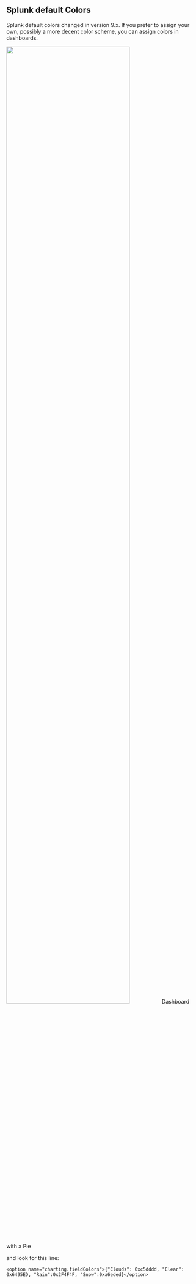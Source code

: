 
## Splunk default Colors

Splunk default colors changed in version 9.x. If you prefer to assign your own, possibly a more decent color scheme, you can assign colors in dashboards. 

<img src="/static/app/splunk4champions2/images/piechartcolors.png" width="80%" />

 <Link to="tstats-trelis" openInNewContext>Dashboard with a Pie</Link>

and look for this line:

`<option name="charting.fieldColors">{"Clouds": 0xc5dddd, "Clear": 0x6495ED, "Rain":0x2F4F4F, "Snow":0xa6eded}</option>`